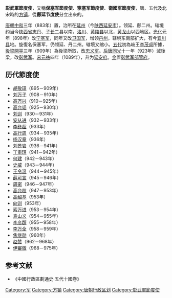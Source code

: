 '''彰武軍節度使'''，又稱'''保塞军節度使'''、'''寧塞军節度使'''、'''衛國军節度使'''，唐、五代及北宋時的[[方镇|方镇]]，從'''鄜延节度使'''分立出來的。

[[唐朝|唐朝]][[中和_(唐朝)|中和]]三年（883年）置，治所在[[延州|延州]]（今[[陕西|陕西]][[延安市|延安市]]）。领延、鄜二州。辖境约当今[[陕西省|陕西省]][[志丹|志丹]]、[[子长|子长]]二县以南，[[洛川|洛川]]、[[黄陵县|黄陵县]]以北，[[黄龙山|黄龙山]]以西地区。[[光化|光化]]元年（898年）改[[寧塞軍節度使|宁塞军]]，同年又改[[衛國軍節度使|卫国军]]，增领[[丹州|丹州]]，辖境东南部扩大，有今[[宜川县|宜川县]]地。旋復名保塞军，仍领延、丹二州。辖境又缩小。[[五代|五代]]初為岐王[[李茂貞|李茂貞]]所據，[[後梁|後梁]][[开平_(年号)|開平]]三年（909年）為後梁所取，改[[忠義軍節度使_(五代)|忠义军]]。[[后唐|后唐]][[同光|同光]]十一年（923年）滅後梁，改[[彰武軍節度使|彰武军]]。[[北宋|宋]][[元祐_(年号)|元祐]]四年（1089年），升为[[延安府|延安府]]。[[金朝|金]]置[[彰武军部管府|彰武军部管府]]。
== 历代節度使 ==
*[[胡敬璋|胡敬璋]]（895－909年）
*[[刘万子|刘万子]]（908－910年）
*[[高万兴|高万兴]]（910－925年）
*[[高允韬|高允韬]]（925－930年）
*[[刘训_(后唐)|刘训]]（930－931年）
*[[安从进|安从进]]（932－933年）	
*[[李彝超|李彝超]]（933年）
*[[高行周|高行周]]（934－935年）
*[[杨汉章|杨汉章]]（936年）
*[[刘景岩|刘景岩]]（936－941年）
*[[丁审琪|丁审琪]]（941－942年）
*[[何建|何建]]（942－943年）
*[[史威|史威]]（943－944年）
*[[王令温|王令温]]（944－945年）
*[[薛可言|薛可言]]（945－946年）
*[[周密|周密]]（946－947年）
*[[高允权|高允权]]（947－953年）
*[[高绍基|高绍基]]（953年）
*[[向训|向训]]（953年）
*[[索万进|索万进]]（953－954年）
*[[袁山义|袁山义]]（954－955年）
*[[李彦頵|李彦頵]]（955－958年）
*[[李万全|李万全]]（958－959年）
*[[焦继勋|焦继勋]]（960年）
*[[赵赞|赵赞]]（962－968年）
*[[伊審徵|伊審徵]]（968－975年）

== 参考文献 ==
* 《中國行政區劃通史·五代十國卷》

{{唐朝藩鎮節度使}}
{{五代十國藩鎮節度使}}

[[Category:军|Category:军]] 
[[Category:方镇|Category:方镇]] 
[[Category:唐朝行政区划|Category:唐朝行政区划]]
[[Category:彰武軍節度使|Category:彰武軍節度使]]
